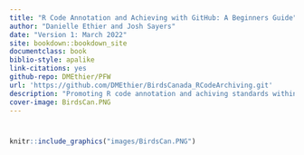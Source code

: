 ```yaml
--- 
title: "R Code Annotation and Achieving with GitHub: A Beginners Guide"
author: "Danielle Ethier and Josh Sayers"
date: "Version 1: March 2022"
site: bookdown::bookdown_site
documentclass: book
biblio-style: apalike
link-citations: yes
github-repo: DMEthier/PFW
url: 'https://github.com/DMEthier/BirdsCanada_RCodeArchiving.git'
description: "Promoting R code annotation and achiving standards within Birds Canada"
cover-image: BirdsCan.PNG
---
```


# {-}

```r
knitr::include_graphics("images/BirdsCan.PNG")
```



